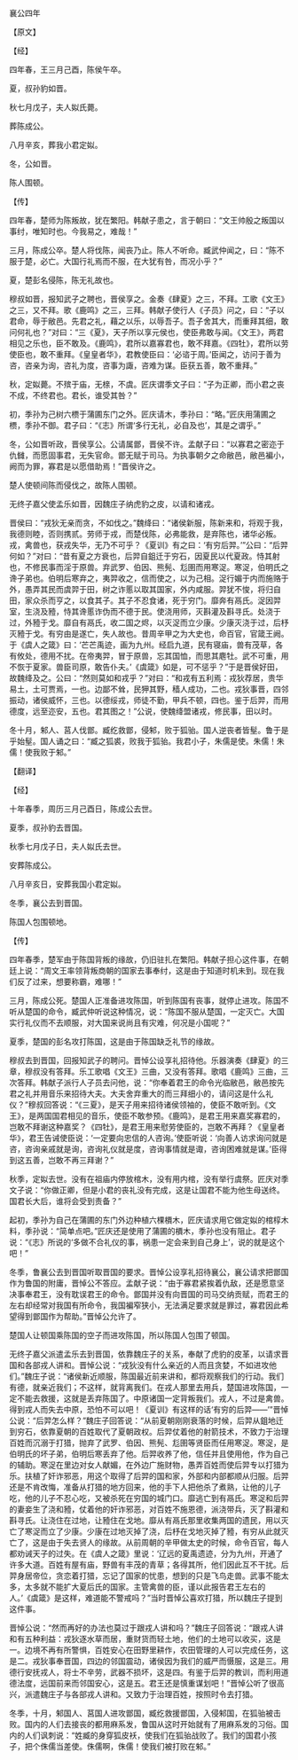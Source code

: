 

襄公四年

【原文】

【经】

四年春，王三月己酉，陈侯午卒。

夏，叔孙豹如晋。

秋七月戊子，夫人姒氏薨。

葬陈成公。

八月辛亥，葬我小君定姒。

冬，公如晋。

陈人围顿。

【传】

四年春，楚师为陈叛故，犹在繁阳。韩献子患之，言于朝曰：“文王帅殷之叛国以事纣，唯知时也。今我易之，难哉！”

三月，陈成公卒。楚人将伐陈，闻丧乃止。陈人不听命。臧武仲闻之，曰：“陈不服于楚，必亡。大国行礼焉而不服，在大犹有咎，而况小乎？”

夏，楚彭名侵陈，陈无礼故也。

穆叔如晋，报知武子之聘也，晋侯享之。金奏《肆夏》之三，不拜。工歌《文王》之三，又不拜。歌《鹿鸣》之三，三拜。韩献子使行人《子员》问之，曰：“子以君命，辱于敝邑。先君之礼，藉之以乐，以辱吾子。吾子舍其大，而重拜其细，敢问何礼也？”对曰：“三《夏》，天子所以享元侯也，使臣弗敢与闻。《文王》，两君相见之乐也，臣不敢及。《鹿鸣》，君所以嘉寡君也，敢不拜嘉。《四牡》，君所以劳使臣也，敢不重拜。《皇皇者华》，君教使臣曰：‘必谘于周。’臣闻之，访问于善为咨，咨亲为询，咨礼为度，咨事为諏，咨难为谋。臣获五善，敢不重拜。”

秋，定姒薨。不殡于庙，无榇，不虞。匠庆谓季文子曰：“子为正卿，而小君之丧不成，不终君也。君长，谁受其咎？”

初，季孙为己树六槚于蒲圃东门之外。匠庆请木，季孙曰：“略。”匠庆用蒲圃之槚，季孙不御。君子曰：“《志》所谓‘多行无礼，必自及也’，其是之谓乎。”

冬，公如晋听政，晋侯享公。公请属鄫，晋侯不许。孟献子曰：“以寡君之密迩于仇雠，而愿固事君，无失官命。鄫无赋于司马。为执事朝夕之命敝邑，敝邑褊小，阙而为罪，寡君是以愿借助焉！”晋侯许之。

楚人使顿间陈而侵伐之，故陈人围顿。

无终子嘉父使孟乐如晋，因魏庄子纳虎豹之皮，以请和诸戎。

晋侯曰：“戎狄无亲而贪，不如伐之。”魏绛曰：“诸侯新服，陈新来和，将观于我，我德则睦，否则携贰。劳师于戎，而楚伐陈，必弗能救，是弃陈也，诸华必叛。戎，禽兽也，获戎失华，无乃不可乎？《夏训》有之曰：‘有穷后羿。’”公曰：“后羿何如？”对曰：“昔有夏之方衰也，后羿自鉏迁于穷石，因夏民以代夏政。恃其射也，不修民事而淫于原兽。弃武罗、伯因、熊髡、尨圉而用寒浞。寒浞，伯明氏之谗子弟也。伯明后寒弃之，夷羿收之，信而使之，以为己相。浞行媚于内而施赂于外，愚弄其民而虞羿于田，树之诈慝以取其国家，外内咸服。羿犹不悛，将归自田，家众杀而亨之，以食其子。其子不忍食诸，死于穷门。靡奔有鬲氏。浞因羿室，生浇及豷，恃其谗慝诈伪而不德于民。使浇用师，灭斟灌及斟寻氏。处浇于过，外豷于戈。靡自有鬲氏，收二国之烬，以灭浞而立少康。少康灭浇于过，后杼灭豷于戈。有穷由是遂亡，失人故也。昔周辛甲之为大史也，命百官，官箴王阙。于《虞人之箴》曰：‘芒芒禹迹，画为九州。经启九道，民有寝庙，兽有茂草，各有攸处，德用不扰。在帝夷羿，冒于原兽，忘其国恤，而思其麀牡。武不可重，用不恢于夏家。兽臣司原，敢告仆夫。’《虞箴》如是，可不惩乎？”于是晋侯好田，故魏绛及之。公曰：“然则莫如和戎乎？”对曰：“和戎有五利焉：戎狄荐居，贵华易土，土可贾焉，一也。边鄙不耸，民狎其野，穑人成功，二也。戎狄事晋，四邻振动，诸侯威怀，三也。以德绥戎，师徒不勤，甲兵不顿，四也。鉴于后羿，而用德度，远至迩安，五也。君其图之！”公说，使魏绛盟诸戎，修民事，田以时。

冬十月，邾人、莒人伐鄫。臧纥救鄫，侵邾，败于狐骀。国人逆丧者皆髽。鲁于是乎始髽。国人诵之曰：“臧之狐裘，败我于狐骀。我君小子，朱儒是使。朱儒！朱儒！使我败于邾。”

【翻译】

【经】

十年春季，周历三月己酉日，陈成公去世。

夏季，叔孙豹去晋国。

秋季七月戊子日，夫人姒氏去世。

安葬陈成公。

八月辛亥日，安葬我国小君定姒。

冬季，襄公去到晋国。

陈国人包围顿地。

【传】

四年春季，楚军由于陈国背叛的缘故，仍旧驻扎在繁阳。韩献子担心这件事，在朝廷上说：“周文王率领背叛商朝的国家去事奉纣，这是由于知道时机未到。现在我们反了过来，想要称霸，难哪！”

三月，陈成公死。楚国人正准备进攻陈国，听到陈国有丧事，就停止进攻。陈国不听从楚国的命令，臧武仲听说这种情况，说：“陈国不服从楚国，一定灭亡。大国实行礼仪而不去顺服，对大国来说尚且有灾难，何况是小国呢？”

夏季，楚国的彭名攻打陈国，这是由于陈国缺乏礼节的缘故。

穆叔去到晋国，回报知武子的聘问。晋悼公设享礼招待他。乐器演奏《肆夏》的三章，穆叔没有答拜。乐工歌唱《文王》三曲，又没有答拜。歌唱《鹿鸣》三曲，三次答拜。韩献子派行人子员去问他，说：“你奉着君王的命令光临敝邑，敝邑按先君之礼并用音乐来招待大夫。大夫舍弃重大的而三拜细小的，请问这是什么礼仪？”穆叔回答说：“《三夏》，是天子用来招待诸侯领袖的，使臣不敢听到。《文王》，是两国国君相见的音乐，使臣不敢参预。《鹿鸣》，是君王用来嘉奖寡君的，岂敢不拜谢这种嘉奖？《四牡》，是君王用来慰劳使臣的，岂敢不再拜？《皇皇者华》，君王告诫使臣说：‘一定要向忠信的人咨询。’使臣听说：‘向善人访求询问就是咨，咨询亲戚就是询，咨询礼仪就是度，咨询事情就是诹，咨询困难就是谋。’臣得到这五善，岂敢不再三拜谢？”

秋季，定姒去世。没有在祖庙内停放棺木，没有用内棺，没有举行虞祭。匠庆对季文子说：“你做正卿，但是小君的丧礼没有完成，这是让国君不能为他生母送终。国君长大后，谁将会受到责备？”

起初，季孙为自己在蒲圃的东门外边种植六棵檟木，匠庆请求用它做定姒的棺椁木料，季孙说：“简单点吧。”匠庆还是使用了蒲圃的檟木，季孙也没有阻止。君子说：“《志》所说的‘多做不合礼仪的事，祸患一定会来到自己身上’，说的就是这个吧！”

冬季，鲁襄公去到晋国听取晋国的要求。晋悼公设享礼招待襄公，襄公请求把鄫国作为鲁国的附庸，晋悼公不答应。孟献子说：“由于寡君紧挨着仇敌，还是愿意坚决事奉君王，没有耽误君王的命令。鄫国并没有向晋国的司马交纳贡赋，而君王的左右却经常对我国有所命令，我国褊窄狭小，无法满足要求就是罪过，寡君因此希望得到鄫国作为帮助。”晋悼公允许了。

楚国人让顿国乘陈国的空子而进攻陈国，所以陈国人包围了顿国。

无终子嘉父派遣孟乐去到晋国，依靠魏庄子的关系，奉献了虎豹的皮革，以请求晋国和各部戎人讲和。晋悼公说：“戎狄没有什么亲近的人而且贪婪，不如进攻他们。”魏庄子说：“诸侯新近顺服，陈国最近前来讲和，都将观察我们的行动。我们有德，就亲近我们；不这样，就背离我们。在戎人那里去用兵，楚国进攻陈国，一定不能去救援，这就是丢弃陈国了。中原诸国一定背叛我们。戎人，不过是禽兽。得到戎人而失去中原，恐怕不可以吧！《夏训》有这样的话‘有穷的后羿——’”晋悼公说：“后羿怎么样？”魏庄子回答说：“从前夏朝刚刚衰落的时候，后羿从鉏地迁到穷石，依靠夏朝的百姓取代了夏朝政权。后羿仗着他的射箭技术，不致力于治理百姓而沉溺于打猎，抛弃了武罗、伯因、熊髡、尨圉等贤臣而任用寒浞。寒浞，是伯明氏的坏子弟，伯明后寒丢弃了他。后羿收养了他，信任并且使用他，作为自己的辅助。寒浞在里边对女人献媚，在外边广施财物，愚弄百姓而使后羿专以打猎为乐。扶植了奸诈邪恶，用这个取得了后羿的国和家，外部和内部都顺从归服。后羿还是不肯改悔，准备从打猎的地方回来，他的手下人把他杀了煮熟，让他的儿子吃，他的儿子不忍心吃，又被杀死在穷国的城门口。靡逃亡到有鬲氏。寒浞和后羿的妻妾生了浇和豷，仗着他的奸诈邪恶，对百姓不施恩德，派浇带兵，灭了斟灌和斟寻氏。让浇住在过地，让豷住在戈地。靡从有鬲氏那里收集两国的遗民，用以灭亡了寒浞而立了少康。少康在过地灭掉了浇，后杼在戈地灭掉了豷，有穷从此就灭亡了，这是由于失去贤人的缘故。从前周朝的辛甲做太史的时候，命令百官，每人都劝诫天子的过失。在《虞人之箴》里说：‘辽远的夏禹遗迹，分为九州，开通了许多大道。百姓有屋有庙，野兽有丰茂的青草；各得其所，他们因此互不干扰。后羿身居帝位，贪恋着打猎，忘记了国家的忧患，想到的只是飞鸟走兽。武事不能太多，太多就不能扩大夏后氏的国家。主管禽兽的臣，谨以此报告君王左右的人。’《虞箴》是这样，难道能不警戒吗？”当时晋悼公喜欢打猎，所以魏庄子提到这件事。

晋悼公说：“然而再好的办法也莫过于跟戎人讲和吗？”魏庄子回答说：“跟戎人讲和有五种利益：戎狄逐水草而居，重财货而轻土地，他们的土地可以收买，这是一。边境不再有所警惧，百姓安心在田野里耕作，农田管理的人可以完成任务，这是二。戎狄事奉晋国，四边的邻国震动，诸侯因为我们的威严而慑服，这是三。用德行安抚戎人，将士不辛劳，武器不损坏，这是四。有鉴于后羿的教训，而利用道德法度，远国前来而邻国安心，这是五。君王还是慎重谋划吧！”晋悼公听了很高兴，派遣魏庄子与各部戎人讲和。又致力于治理百姓，按照时令去打猎。

冬季，十月，邾国人、莒国人进攻鄫国，臧纥救援鄫国，入侵邾国，在狐骀被击败。国内的人们去接丧的都用麻系发，鲁国从这时开始就有了用麻系发的习俗。国内的人们讽刺说：“姓臧的身穿狐皮袄，使我们在狐骀战败了。我们的国君小孩子，把个侏儒当差使。侏儒啊，侏儒！使我们被打败在邾。”

